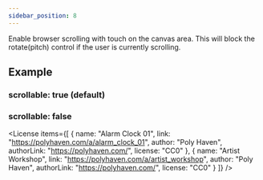 ```yaml
---
sidebar_position: 8
---
```



<OptionDescriptor type="boolean" defaultVal="true" />

Enable browser scrolling with touch on the canvas area.
This will block the rotate(pitch) control if the user is currently scrolling.

## Example
### scrollable: true (default)
<View3D src="/model/meshopt/alarm.glb" envmap="/texture/artist_workshop_1k.hdr" scrollable={true} showExampleCode />

### scrollable: false
<View3D src="/model/meshopt/alarm.glb" envmap="/texture/artist_workshop_1k.hdr" scrollable={false} showExampleCode />

<License items={[
  {
    name: "Alarm Clock 01",
    link: "https://polyhaven.com/a/alarm_clock_01",
    author: "Poly Haven",
    authorLink: "https://polyhaven.com/",
    license: "CC0"
  },
  {
    name: "Artist Workshop",
    link: "https://polyhaven.com/a/artist_workshop",
    author: "Poly Haven",
    authorLink: "https://polyhaven.com/",
    license: "CC0"
  }
]} />
